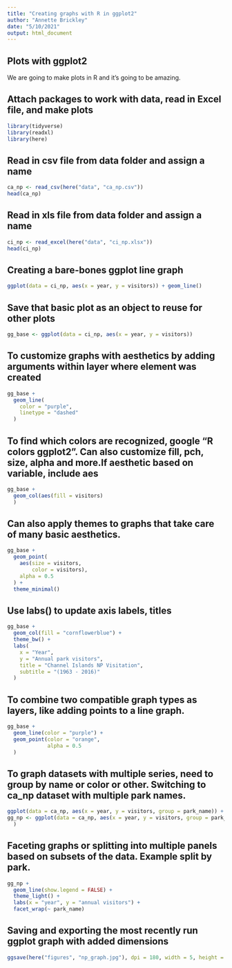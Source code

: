 ```yaml
---
title: "Creating graphs with R in ggplot2"
author: "Annette Brickley"
date: "5/10/2021"
output: html_document
---
```


## Plots with ggplot2

We are going to make plots in R and it's going to be amazing.

## Attach packages to work with data, read in Excel file, and make plots
```r
library(tidyverse)
library(readxl)
library(here)
```

## Read in csv file from data folder and assign a name
```r
ca_np <- read_csv(here("data", "ca_np.csv"))
head(ca_np)
```

## Read in xls file from data folder and assign a name
```r
ci_np <- read_excel(here("data", "ci_np.xlsx"))
head(ci_np)
```

## Creating a bare-bones ggplot line graph
```r
ggplot(data = ci_np, aes(x = year, y = visitors)) + geom_line()
```

## Save that basic plot as an object to reuse for other plots
```r
gg_base <- ggplot(data = ci_np, aes(x = year, y = visitors))
```

## To customize graphs with aesthetics by adding arguments within layer where element was created
```r
gg_base +
  geom_line(
    color = "purple",
    linetype = "dashed"
  )
```

## To find which colors are recognized, google "R colors ggplot2". Can also customize fill, pch, size, alpha and more.If aesthetic based on variable, include aes
```r
gg_base +
  geom_col(aes(fill = visitors)
  )
```

## Can also apply themes to graphs that take care of many basic aesthetics.
```r
gg_base + 
  geom_point(
    aes(size = visitors,
        color = visitors),
    alpha = 0.5
  ) +
  theme_minimal()
```

## Use labs() to update axis labels, titles
```r
gg_base +
  geom_col(fill = "cornflowerblue") +
  theme_bw() +
  labs(
    x = "Year",
    y = "Annual park visitors",
    title = "Channel Islands NP Visitation",
    subtitle = "(1963 - 2016)"
  )
```

## To combine two compatible graph types as layers, like adding points to a line graph.
```r
gg_base +
  geom_line(color = "purple") +
  geom_point(color = "orange",
             alpha = 0.5
  )
```

## To graph datasets with multiple series, need to group by name or color or other. Switching to ca_np dataset with multiple park names.
```r
ggplot(data = ca_np, aes(x = year, y = visitors, group = park_name)) + geom_line(aes(color = park_name))
gg_np <- ggplot(data = ca_np, aes(x = year, y = visitors, group = park_name)
  )
```

## Faceting graphs or splitting into multiple panels based on subsets of the data. Example split by park.
```r
gg_np + 
  geom_line(show.legend = FALSE) +
  theme_light() +
  labs(x = "year", y = "annual visitors") +
  facet_wrap(~ park_name)
```

## Saving and exporting the most recently run ggplot graph with added dimensions
```r
ggsave(here("figures", "np_graph.jpg"), dpi = 180, width = 5, height = 4)
```
